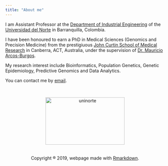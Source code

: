 ```yaml
---
title: "About me"
---
```


I am Assistant Professor at the [Department of Industrial Engineering](https://www.uninorte.edu.co/web/departamento-de-ingenieria-industrial) of the [Universidad del Norte](https://www.uninorte.edu.co/) in Barranquilla, Colombia. 

I have been honoured to earn a PhD in Medical Sciences (Genomics and Precision Medicine) from the prestigiuous [John Curtin School of Medical Research](https://jcsmr.anu.edu.au/) in Canberra, ACT, Australia, under the supervision of [Dr. Mauricio Arcos-Burgos](https://scholar.google.com.co/citations?user=MZlwFqgAAAAJ&hl=en).

My research interest include Bioinformatics, Population Genetics, Genetic Epidemiology, Predictive Genomics and Data Analytics.

You can contact me by [email](mailto:jvelezv@uninorte.edu.co).

<br>

<center>
<img src="images/uninorte.png" alt="uninorte" width="250" height="150">
<br><br><br>
Copyright ® 2019, webpage made with [Rmarkdown](https://rmarkdown.rstudio.com/).
</center>
